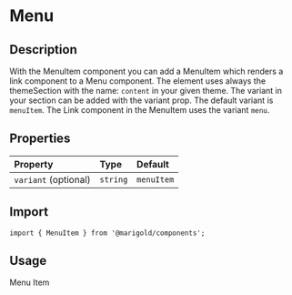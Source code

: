 
<Meta title="Components/MenuItem" />

# Menu

## Description

With the MenuItem component you can add a MenuItem which renders a link component to a Menu component.
The element uses always the themeSection with the name: `content` in your given theme. The variant in your section can be added with the variant prop. The default variant is `menuItem`.
The Link component in the MenuItem uses the variant `menu`.

## Properties

| Property             | Type     | Default    |
| :------------------- | :------- | :--------- |
| `variant` (optional) | `string` | `menuItem` |

## Import

```tsx
import { MenuItem } from '@marigold/components';
```

## Usage

<Canvas>
  <Story name="MenuItem">
    <MenuItem href="#">Menu Item</MenuItem>
  </Story>
</Canvas>
